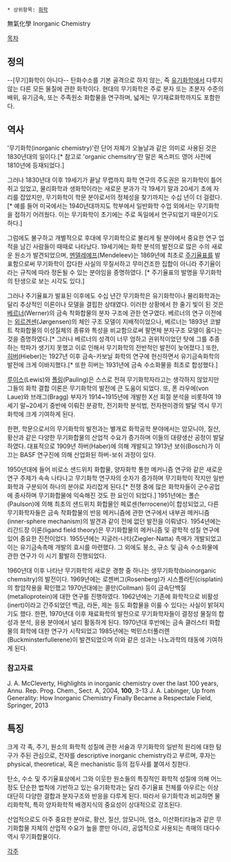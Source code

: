  * 상위항목: [[화학]]

無氣化學
Inorganic Chemistry

[[목차]]
== 정의 ==
--[무기]화학이 아니다--
탄화수소를 기본 골격으로 하지 않는, 즉 [[유기화학]]에서 다루지 않는 다른 모든 물질에 관한 화학이다. 현대의 무기화학은 주로 분자 또는 초분자 수준의 배위, 유기금속, 또는 주족원소 화합물을 연구하며, 넓게는 무기재료화학까지도 포함한다. 

== 역사 ==
'무기화학(inorganic chemistry)'란 단어 자체가 오늘날과 같은 의미로 사용된 것은 1830년대의 일이다.[* 참고로 'organic chemsitry'란 말은 옥스퍼드 영어 사전에 1810년에 등재되었다.]

그러나 1830년대 이후 19세기가 끝날 무렵까지 화학 연구의 주도권은 유기화학이 틀어쥐고 있었고, 물리화학과 생화학이라는 새로운 분과가 각 19세기 말과 20세기 초에 자리를 잡았지만, 무기화학이 학문 분야로서의 정체성을 찾기까지는 수십 년이 더 걸렸다.[* 예를 들어 미국에서는 1940년대까지도 학부에서 일반화학 수업 외에서는 무기화학을 접하기 어려웠다. 이는 무기화학이 초기에는 주로 독일에서 연구되었기 때문이기도 하다.]

그럼에도 불구하고 개별적으로 후대에 무기화학으로 불리게 될 분야에서 중요한 연구 업적을 남긴 사람들이 때때로 나타났다. 19세기에는 화학 분석의 발전으로 많은 수의 새로운 원소가 발견되었으며, [[멘델레예프]](Mendeleev)는 1869년에 최초로 [[주기율표]]를 발표함으로써 무기화학이 잡다한 사실의 무질서하고 무미건조한 집합이 아니라 주기율이라는 규칙에 따라 정돈될 수 있는 분야임을 증명하였다. [* 주기율표의 발명을 무기화학의 탄생으로 보는 시각도 있다.] 

그러나 주기율표가 발표된 이후에도 수십 년간 무기화학은 유기화학이나 물리화학과는 달리 추상적인 이론이나 모델을 결핍한 상태였다. 이러한 상황에서 한 줄기 빛이 된 것은 [[베르너]](Werner)의 금속 착화합물의 분자 구조에 관한 연구였다. 베르너의 연구 이전에는 [[외르겐센]](Jørgensen)의 체인 구조 모델이 지배적이었으나, 베르너는 1893년 코발트 착화합물의 이성질체의 종류와 특성을 비교함으로써 팔면체 분자구조 모델이 옳다는 것을 증명하였다.[* 그러나 베르너의 성격이 너무 엄하고 권위적이었던 탓에 그를 추종하는 학파가 생기지 못했고 이로 인해서 무기화학의 전반적인 발전이 늦어졌다.] 또한, [[히버]](Hieber)는 1927년 이후 금속-카보닐 화학의 연구에 헌신하면서 유기금속화학의 발전에 크게 이바지했다.[* 또한 히버는 1931년에 금속 수소화물을 최초로 합성했다.]

[[루이스]](Lewis)와 [[폴링]](Pauling)은 스스로 전혀 무기화학자라고는 생각하지 않았지만 그들의 화학 결합 이론은 무기화학의 발전에 큰 도움이 되었다. 또, 폰 라우에(von Laue)와 브래그(Bragg) 부자가 1914~1915년에 개발한 X선 회절 분석을 비롯하여 19세기 말~20세기 중반에 이뤄진 분광학, 전기화학 분석법, 전자현미경의 발달 역시 무기화학에 크게 기여하게 된다. 

한편, 학문으로서의 무기화학의 발전과는 별개로 화학공학 분야에서는 암모니아, 질산, 황산과 같은 다양한 무기화합물의 산업적 수요가 증가하며 이들의 대량생산 공정이 발달하였다. 대표적으로 1909년 하버(Haber)에 의해 개발되고 1913년 보쉬(Bosch)가 이끄는 BASF 연구진에 의해 산업화된 하버-보쉬 과정이 있다. 

1950년대에 들어 비로소 샌드위치 화합물, 양자화학 통한 메커니즘 연구와 같은 새로운 연구 주제가 속속 나타나고 무기화학 연구자의 숫자가 증가하며 무기화학이 작지만 일반화학과 구분되어 하나의 분야로 자리잡게 된다.[* 전쟁 중에 많은 화학자들이 군수공업에 종사하며 무기화합물에 익숙해진 것도 한 요인이 되었다.] 1951년에는 폴슨(Paulson)에 의해 최초의 샌드위치 화합물인 페로센(ferrocene)이 합성되었고, 다른 무기화학자들은 금속 착화합물의 반응 메커니즘에 관한 연구에서 내부권 메커니즘(inner-sphere mechanism)의 발견과 같이 전에 없던 발전을 이뤄냈다. 1954년에는 리간드장 이론(ligand field theory)은 무기화합물의 메커니즘 및 광학적 성질 연구에 있어 중요한 진전이었다. 1955년에는 지글러-나타(Ziegler-Natta) 촉매가 개발되었고 이는 유기금속촉매 개발의 효시를 마련했다. 그 외에도 붕소, 규소 및 금속 수소화물에 관한 연구가 이 시기 활발히 진행되었다. 

1960년대 이후 나타난 무기화학의 새로운 경향 중 하나는 생무기화학(bioinorganic chemsitry)의 발전이다. 1969년에는 로젠버그(Rosenberg)가 시스플라틴(cisplatin)의 항암작용을 확인했고 1970년대에는 콜만(Collman) 등이 금속단백질(metalloprotein)에 대한 연구를 진행하였다. 1962년에는 기존에 화학적으로 비활성(inert)이라고 간주되었던 백금, 라돈, 제논 등도 화합물을 이룰 수 있다는 사실이 밝혀지기도 했다. 한편, 1970년대 이후 재료화학의 발전으로 무기화학자들이 결정성 물질의 합성과 분석, 응용 분야에서 널리 활동하게 된다. 1970년대 후반에는 금속 클러스터 화합물의 화학에 대한 연구가 시작되었고 1985년에는 벅민스터풀러렌(Buckminsterfullerene)이 발견되었으며 이와 같은 성과는 나노과학의 태동에 기여하게 된다. 

=== 참고자료 ===
J. A. McCleverty, Highlights in inorganic chemistry over the last 100 years, Annu. Rep. Prog. Chem., Sect. A, 2004, '''100''', 3-13
J. A. Labinger, Up from Generality: How Inorganic Chemistry Finally Became a Respectale Field, Springer, 2013

== 특징 ==
크게 각 족, 주기, 원소의 화학적 성질에 관한 서술과 무기화학의 일반적 원리에 대한 탐구가 주된 관심으로, 전자를 descriptive inorganic chemistry라고 부르며, 후자는 physical, theoretical, 혹은 mechanistic 등의 접두사를 붙여서 칭한다. 

탄소, 수소 및 주기율표상에서 그와 이웃한 원소들의 특징적인 화학적 성질에 의해 어느 정도 단순한 법칙에 기반하고 있는 유기화학과는 달리 주기율표 전체를 아우르는 이상 대단히 다양한 결합과 분자구조와 반응을 다루게 된다. 따라서 유기화학과 비교하면 물리화학적, 특히 양자화학적 배경지식의 중요성이 상대적으로 강조된다. 

산업적으로도 아주 중요한 분야로, 황산, 질산, 암모니아, 염소, 이산화티타늄과 같은 무기화합물 자체의 산업적 수요가 높을 뿐만 아니라, 공업적으로 사용되는 촉매의 대다수 역시 무기화합물이다. 

[[각주]]
